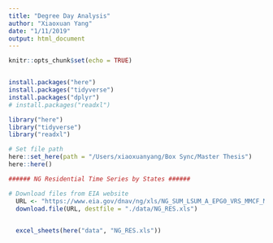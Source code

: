```yaml
---
title: "Degree Day Analysis"
author: "Xiaoxuan Yang"
date: "1/11/2019"
output: html_document
---
```


```r
knitr::opts_chunk$set(echo = TRUE)


install.packages("here")
install.packages("tidyverse")
install.packages("dplyr")
# install.packages("readxl")

library("here")
library("tidyverse")
library("readxl")

# Set file path
here::set_here(path = "/Users/xiaoxuanyang/Box Sync/Master Thesis")
here::here()

```


```r
###### NG Residential Time Series by States ######

# Download files from EIA website
  URL <- "https://www.eia.gov/dnav/ng/xls/NG_SUM_LSUM_A_EPG0_VRS_MMCF_M.xls"
  download.file(URL, destfile = "./data/NG_RES.xls")
  

  excel_sheets(here("data", "NG_RES.xls"))
```


```r

```

